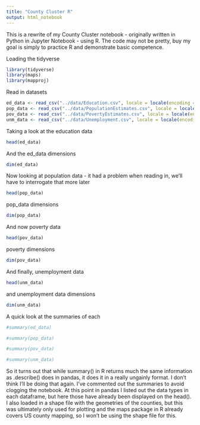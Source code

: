 ```yaml
---
title: "County Cluster R"
output: html_notebook
---
```


This is a rewrite of my County Cluster notebook - originally written in Python in Jupyter Notebook - using R. The code may not be pretty, buy my goal is simply to practice R and demonstrate basic competence. 

Loading the tidyverse
```r
library(tidyverse)
library(maps)
library(mapproj)
```

Read in datasets
```r
ed_data <- read_csv("../data/Education.csv", locale = locale(encoding = "Latin1"))
pop_data <- read_csv("../data/PopulationEstimates.csv", locale = locale(encoding = "Latin1"))
pov_data <- read_csv("../data/PovertyEstimates.csv", locale = locale(encoding = "Latin1"))
unm_data <- read_csv("../data/Unemployment.csv", locale = locale(encoding = "Latin1"))
```
Taking a look at the education data
```r
head(ed_data)
```
And the ed_data dimensions
```r
dim(ed_data)
```
Now looking at population data - it had a problem when reading in, we'll have to interrogate that more later
```r
head(pop_data)
```
pop_data dimensions
```r
dim(pop_data)
```
And now poverty data
```r
head(pov_data)
```
poverty dimensions
```r
dim(pov_data)
```
And finally, unemployment data
```r
head(unm_data)
```
and unemployment data dimensions
```r
dim(unm_data)
```
A quick look at the summaries of each
```r
#summary(ed_data)
```
```r
#summary(pop_data)
```

```r
#summary(pov_data)
```


```r
#summary(unm_data)
```
So it turns out that while summary() in R returns much the same information as .describe() does in pandas, it does it in a really ungainly format. I don't think I'll be doing that again. I've commented out the summaries to avoid clogging the notebook. 
At this point in pandas I listed out the data types in each dataframe, but here those have already been displayed on the head(). I also loaded in a shape file with the geometries of the counties, but this was ultimately only used for plotting and the maps package in R already covers US county mapping, so I won't be using the shape file for this. 
```r

```
